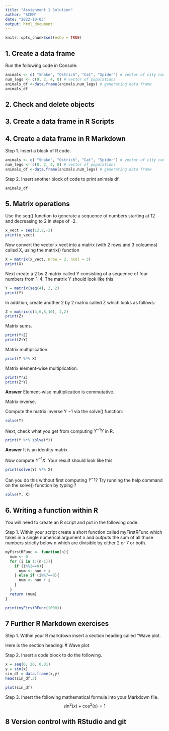 ```yaml
---
title: "Assignment 1 Solution"
author: "SCEM"
date: "2022-10-03"
output: html_document
---
```


```r
knitr::opts_chunk$set(echo = TRUE)
```

## 1. Create a data frame

Run the following code in Console:

```r
animals <- c( "Snake", "Ostrich", "Cat", "Spider") # vector of city names
num_legs <- c(0, 2, 4, 8) # vector of populations
animals_df <-data.frame(animals,num_legs) # generating data frame
animals_df
```

## 2. Check and delete objects

## 3. Create a data frame in R Scripts

## 4. Create a data frame in R Markdown

Step 1. Insert a block of R code.

```r
animals <- c( "Snake", "Ostrich", "Cat", "Spider") # vector of city names
num_legs <- c(0, 2, 4, 8) # vector of populations
animals_df <-data.frame(animals,num_legs) # generating data frame
```

Step 2. Insert another block of code to print animals df.

```r
animals_df
```

## 5. Matrix operations

Use the seq() function to generate a sequence of numbers starting at 12 and decreasing to 2 in steps of -2.

```r
x_vect = seq(12,2,-2)
print(x_vect)
```

Now convert the vector x vect into a matrix (with 2 rows and 3 coloumns) called X, using the matrix() function

```r
X = matrix(x_vect, nrow = 2, ncol = 3)
print(X)
```

Next create a 2 by 2 matrix called Y consisting of a sequence of four numbers from 1-4. The matrix Y should look like this

```r
Y = matrix(seq(4), 2, 2)
print(Y)
```

In addition, create another 2 by 2 matrix called Z which looks as follows:

```r
Z = matrix(c(4,6,8,10), 2,2)
print(Z)
```

Matrix sums.

```r
print(Y+Z)
print(Z+Y)
```

Matrix multiplication.

```r
print(Y %*% X)
```

Matrix element-wise multiplication.

```r
print(Y*Z)
print(Z*Y)
```

**Answer** Element-wise multiplication is commutative.

Matrix inverse.

Compute the matrix inverse Y −1 via the solve() function:

```r
solve(Y)
```

Next, check what you get from computing $Y^{−1}Y$ in R.

```r
print(Y %*% solve(Y))
```

**Answer** It is an identity matrix.

Now compute $Y^{−1}X$. Your result should look like this

```r
print(solve(Y) %*% X)
```

Can you do this without first computing $Y^−1$? Try running the help command on the solve() function by typing ?

```r
solve(Y, X)
```

## 6. Writing a function within R

You will need to create an R script and put in the following code:

Step 1. Within your script create a short function called myFirstRFunc which takes in a single numerical argument n and outputs the sum of all those numbers strictly below n which are divisible by either 2 or 7 or both.

```r
myFirstRFunc <- function(n){
  num <- 0
  for (i in 1:(n-1)){
    if (i%%2==0){
      num <- num + i
    } else if (i%%7==0){
      num <- num + i
    }
  }
  return (num)
}
```

```r
print(myFirstRFunc(1000))
```

## 7 Further R Markdown exercises

Step 1. Within your R markdown insert a section heading called "Wave plot.

Here is the section heading: \# Wave plot

Step 2. Insert a code block to do the following.

```r
x = seq(0, 20, 0.01)
y = sin(x)
sin_df = data.frame(x,y)
head(sin_df,3)
```

```r
plot(sin_df)
```

Step 3. Insert the following mathematical formula into your Markdown file. $$
\sin^2(x) + \cos^2(x) = 1
$$

## 8 Version control with RStudio and git
